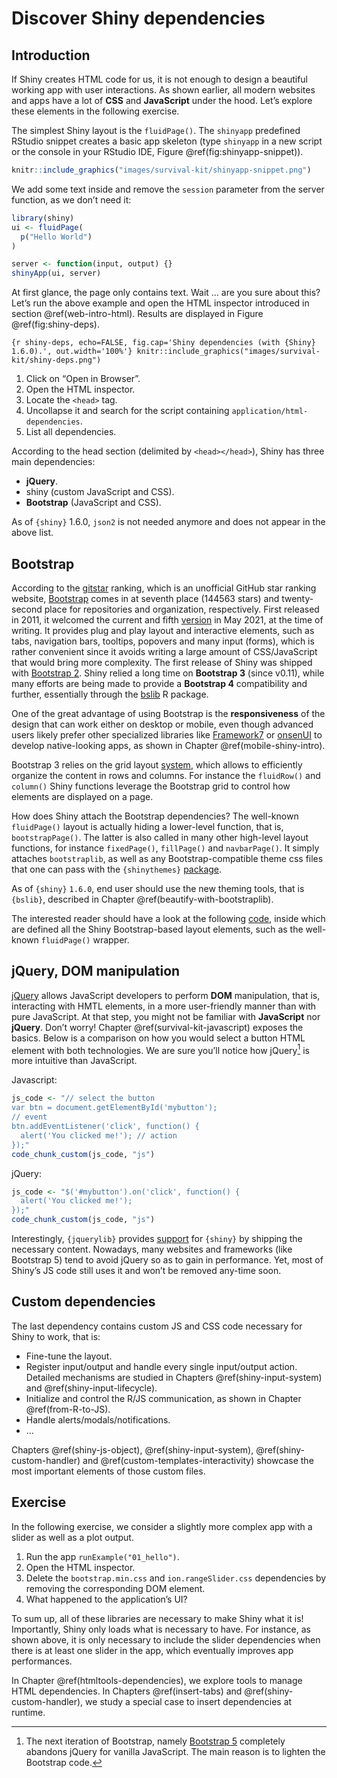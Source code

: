 # Discover Shiny dependencies {#web-dependencies}

## Introduction
If Shiny creates HTML code for us, it is not enough to design a beautiful working app with user interactions. As shown earlier, all modern websites and apps have a lot of __CSS__ and __JavaScript__ under the hood. Let's explore these elements in the following exercise.

The simplest Shiny layout is the `fluidPage()`. The `shinyapp` predefined RStudio snippet creates a basic app skeleton (type `shinyapp` in a new script or the console in your RStudio IDE, Figure \@ref(fig:shinyapp-snippet)).

```r
knitr::include_graphics("images/survival-kit/shinyapp-snippet.png")
```
We add some text inside and remove the `session` parameter from the server function, as
we don't need it:

```r
library(shiny)
ui <- fluidPage(
  p("Hello World")
)

server <- function(input, output) {}
shinyApp(ui, server)
```

At first glance, the page only contains text. Wait ... are you sure about this? Let's run the above example and open the HTML inspector introduced in section \@ref(web-intro-html). Results are displayed in Figure \@ref(fig:shiny-deps).

```{r shiny-deps, echo=FALSE, fig.cap='Shiny dependencies (with {Shiny} 1.6.0).', out.width='100%'}
knitr::include_graphics("images/survival-kit/shiny-deps.png")
```

  1. Click on "Open in Browser".
  2. Open the HTML inspector.
  3. Locate the `<head>` tag.
  4. Uncollapse it and search for the script containing   `application/html-dependencies`.
  5. List all dependencies.

According to the head section (delimited by `<head></head>`), Shiny has three main dependencies:

  - __jQuery__.
  - shiny (custom JavaScript and CSS).
  - __Bootstrap__ (JavaScript and CSS).

::: {.warningblock data-latex=""}
As of `{shiny}` 1.6.0, `json2` is not needed anymore and does not appear in the above list.
:::

## Bootstrap
According to the [gitstar](https://gitstar-ranking.com/) ranking, which is an unofficial GitHub star ranking website, [Bootstrap](https://getbootstrap.com) comes in at seventh place (144563 stars) and twenty-second place for repositories and organization, respectively. First released in 2011, it welcomed the current and fifth [version](https://v5.getbootstrap.com/) in May 2021, at the time of writing. It provides plug and play layout and interactive elements, such as tabs, navigation bars, tooltips, popovers and many input (forms), which is rather convenient since it avoids writing a large amount of CSS/JavaScript that would bring more complexity. The first release of Shiny was shipped with [Bootstrap 2](https://github.com/rstudio/shinybootstrap2). Shiny relied a long time on __Bootstrap 3__ (since v0.11), while many efforts are being made to provide a __Bootstrap 4__ compatibility and further, essentially through the [bslib](https://github.com/rstudio/bootstraplib) R package.

One of the great advantage of using Bootstrap is the __responsiveness__ of the design that can work either on desktop or mobile, even though advanced users likely prefer other specialized libraries like [Framework7](https://framework7.io/) or [onsenUI](https://onsen.io/) to develop native-looking apps, as shown in Chapter \@ref(mobile-shiny-intro).

Bootstrap 3 relies on the grid layout [system](https://getbootstrap.com/docs/3.4/examples/grid/), which allows to efficiently organize the content in rows and columns. For instance the `fluidRow()` and `column()` Shiny functions leverage the Bootstrap grid to control how elements are displayed on a page.

How does Shiny attach the Bootstrap dependencies? The well-known `fluidPage()` layout is actually hiding a lower-level function, that is, `bootstrapPage()`. The latter is also called in many other high-level layout functions, for instance `fixedPage()`, `fillPage()` and `navbarPage()`. It simply attaches `bootstraplib`, as well as any Bootstrap-compatible theme css files that one can pass with the `{shinythemes}` [package](https://github.com/rstudio/shinythemes).

::: {.warningblock data-latex=""}
As of `{shiny}` `1.6.0`, end user should use the new theming tools, that is `{bslib}`, described in Chapter \@ref(beautify-with-bootstraplib).
:::

The interested reader should have a look at the following [code](https://github.com/rstudio/shiny/blob/60db1e02b03d8e6fb146c9bb1bbfbce269231add/R/bootstrap-layout.R), inside which are defined all the Shiny Bootstrap-based layout elements, such as the well-known `fluidPage()` wrapper.

## jQuery, DOM manipulation
[jQuery](https://jquery.com/) allows JavaScript developers to perform __DOM__ manipulation, that is, interacting with HMTL elements, in a more user-friendly manner than with pure JavaScript. At that step, you might not be familiar with __JavaScript__ nor __jQuery__. Don't worry! Chapter \@ref(survival-kit-javascript) exposes the basics. Below is a comparison on how you would select a button HTML element with both technologies. We are sure you'll notice how jQuery[^jQuery] is more intuitive than JavaScript.

Javascript:

```r
js_code <- "// select the button
var btn = document.getElementById('mybutton');
// event
btn.addEventListener('click', function() {
  alert('You clicked me!'); // action
});"
code_chunk_custom(js_code, "js")
```

jQuery:

```r
js_code <- "$('#mybutton').on('click', function() {
  alert('You clicked me!');
});"
code_chunk_custom(js_code, "js")
```

[^jQuery]: The next iteration of Bootstrap, namely [Bootstrap 5](https://blog.getbootstrap.com/2020/06/16/bootstrap-5-alpha/) completely abandons jQuery for vanilla JavaScript. The main reason is to lighten the Bootstrap code.

Interestingly, `{jquerylib}` provides [support](https://github.com/rstudio/jquerylib) for `{shiny}` by shipping the necessary content. Nowadays, many websites and frameworks (like Bootstrap 5) tend to avoid jQuery so as to gain in performance. Yet, most of Shiny's JS code still uses it and won't be removed any-time soon.

## Custom dependencies
The last dependency contains custom JS and CSS code necessary for Shiny to work, that is:

  - Fine-tune the layout.
  - Register input/output and handle every single input/output action. Detailed mechanisms are
  studied in Chapters \@ref(shiny-input-system) and \@ref(shiny-input-lifecycle).
  - Initialize and control the R/JS communication, as shown in Chapter \@ref(from-R-to-JS).
  - Handle alerts/modals/notifications.
  - ...

Chapters \@ref(shiny-js-object), \@ref(shiny-input-system), \@ref(shiny-custom-handler) and \@ref(custom-templates-interactivity) showcase the most important elements of those custom files.

## Exercise
In the following exercise, we consider a slightly more complex app with a slider as well as a plot output.

  1. Run the app `runExample("01_hello")`.
  2. Open the HTML inspector.
  3. Delete the `bootstrap.min.css` and `ion.rangeSlider.css` dependencies by removing the corresponding DOM element.
  4. What happened to the application's UI?


To sum up, all of these libraries are necessary to make Shiny what it is! Importantly, Shiny only loads what is necessary to have. For instance, as shown above, it is only necessary to include the slider dependencies when there is at least one slider in the app, which eventually improves app performances.

In Chapter \@ref(htmltools-dependencies), we explore tools to manage HTML dependencies. In Chapters \@ref(insert-tabs) and \@ref(shiny-custom-handler), we study a special case to insert dependencies at runtime.
